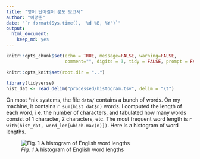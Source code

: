 ```yaml
---
title: "영어 단어길이 분포 보고서"
author: "이광춘"
date: "`r format(Sys.time(), '%d %B, %Y')`"
output:
  html_document:
    keep_md: yes
---
```


```r
knitr::opts_chunk$set(echo = TRUE, message=FALSE, warning=FALSE,
                      comment="", digits = 3, tidy = FALSE, prompt = FALSE, fig.align = 'center')

knitr::opts_knit$set(root.dir = "..")
```


```r
library(tidyverse)
hist_dat <- read_delim("processed/histogram.tsv", delim = "\t")
```

On most *nix systems, the file `data/` contains a bunch of words. On my machine, it contains `r sum(hist_dat$n)` words.
I computed the length of each word, i.e. the number of characters, and tabulated how many words consist of 1 character, 2 characters, etc.
The most frequent word length is `r with(hist_dat, word_len[which.max(n)])`.
Here is a histogram of word lengths.

![*Fig. 1* A histogram of English word lengths](../processed/word_len_histogram.png)



